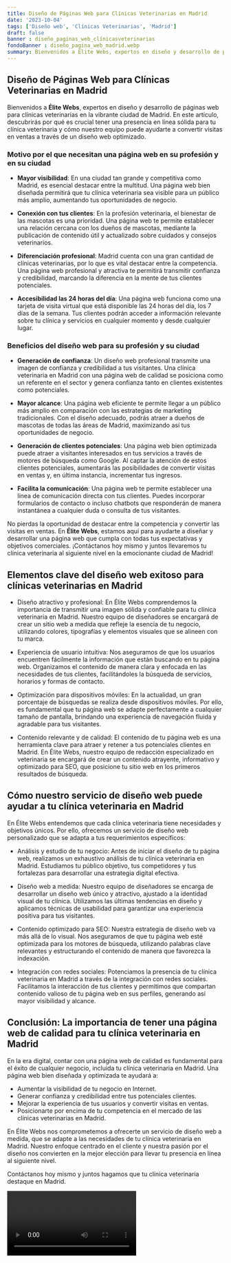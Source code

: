 ```yaml
---
title: Diseño de Páginas Web para Clínicas Veterinarias en Madrid
date: '2023-10-04'
tags: ['Diseño web', 'Clínicas Veterinarias', 'Madrid']
draft: false
banner : diseño_paginas_web_clínicasveterinarias
fondoBanner : diseño_pagina_web_madrid.webp
summary: Bienvenidos a Élite Webs, expertos en diseño y desarrollo de páginas web para clínicas veterinarias en la vibrante ciudad de Madrid. En este artículo, descubrirás por qué es crucial tener una presencia en línea sólida para tu clínica veterinaria y cómo nuestro equipo puede ayudarte a convertir visitas en ventas a través de un diseño web optimizado.
---
```


## Diseño de Páginas Web para Clínicas Veterinarias en Madrid

Bienvenidos a **Élite Webs**, expertos en diseño y desarrollo de páginas web para clínicas veterinarias en la vibrante ciudad de Madrid. En este artículo, descubrirás por qué es crucial tener una presencia en línea sólida para tu clínica veterinaria y cómo nuestro equipo puede ayudarte a convertir visitas en ventas a través de un diseño web optimizado.

### Motivo por el que necesitan una página web en su profesión y en su ciudad

- **Mayor visibilidad**: En una ciudad tan grande y competitiva como Madrid, es esencial destacar entre la multitud. Una página web bien diseñada permitirá que tu clínica veterinaria sea visible para un público más amplio, aumentando tus oportunidades de negocio.

- **Conexión con tus clientes**: En la profesión veterinaria, el bienestar de las mascotas es una prioridad. Una página web te permite establecer una relación cercana con los dueños de mascotas, mediante la publicación de contenido útil y actualizado sobre cuidados y consejos veterinarios.

- **Diferenciación profesional**: Madrid cuenta con una gran cantidad de clínicas veterinarias, por lo que es vital destacar entre la competencia. Una página web profesional y atractiva te permitirá transmitir confianza y credibilidad, marcando la diferencia en la mente de tus clientes potenciales.

- **Accesibilidad las 24 horas del día**: Una página web funciona como una tarjeta de visita virtual que está disponible las 24 horas del día, los 7 días de la semana. Tus clientes podrán acceder a información relevante sobre tu clínica y servicios en cualquier momento y desde cualquier lugar.

### Beneficios del diseño web para su profesión y su ciudad

- **Generación de confianza**: Un diseño web profesional transmite una imagen de confianza y credibilidad a tus visitantes. Una clínica veterinaria en Madrid con una página web de calidad se posiciona como un referente en el sector y genera confianza tanto en clientes existentes como potenciales.

- **Mayor alcance**: Una página web eficiente te permite llegar a un público más amplio en comparación con las estrategias de marketing tradicionales. Con el diseño adecuado, podrás atraer a dueños de mascotas de todas las áreas de Madrid, maximizando así tus oportunidades de negocio.

- **Generación de clientes potenciales**: Una página web bien optimizada puede atraer a visitantes interesados en tus servicios a través de motores de búsqueda como Google. Al captar la atención de estos clientes potenciales, aumentarás las posibilidades de convertir visitas en ventas y, en última instancia, incrementar tus ingresos.

- **Facilita la comunicación**: Una página web te permite establecer una línea de comunicación directa con tus clientes. Puedes incorporar formularios de contacto o incluso chatbots que responderán de manera instantánea a cualquier duda o consulta de tus visitantes.

No pierdas la oportunidad de destacar entre la competencia y convertir las visitas en ventas. En **Élite Webs**, estamos aquí para ayudarte a diseñar y desarrollar una página web que cumpla con todas tus expectativas y objetivos comerciales. ¡Contáctanos hoy mismo y juntos llevaremos tu clínica veterinaria al siguiente nivel en la emocionante ciudad de Madrid!

<GifSeo />

<Cta />

## Elementos clave del diseño web exitoso para clínicas veterinarias en Madrid

- Diseño atractivo y profesional: En Élite Webs comprendemos la importancia de transmitir una imagen sólida y confiable para tu clínica veterinaria en Madrid. Nuestro equipo de diseñadores se encargará de crear un sitio web a medida que refleje la esencia de tu negocio, utilizando colores, tipografías y elementos visuales que se alineen con tu marca.

- Experiencia de usuario intuitiva: Nos aseguramos de que los usuarios encuentren fácilmente la información que están buscando en tu página web. Organizamos el contenido de manera clara y enfocada en las necesidades de tus clientes, facilitándoles la búsqueda de servicios, horarios y formas de contacto.

- Optimización para dispositivos móviles: En la actualidad, un gran porcentaje de búsquedas se realiza desde dispositivos móviles. Por ello, es fundamental que tu página web se adapte perfectamente a cualquier tamaño de pantalla, brindando una experiencia de navegación fluida y agradable para tus visitantes.

- Contenido relevante y de calidad: El contenido de tu página web es una herramienta clave para atraer y retener a tus potenciales clientes en Madrid. En Élite Webs, nuestro equipo de redacción especializado en veterinaria se encargará de crear un contenido atrayente, informativo y optimizado para SEO, que posicione tu sitio web en los primeros resultados de búsqueda.

## Cómo nuestro servicio de diseño web puede ayudar a tu clínica veterinaria en Madrid

En Élite Webs entendemos que cada clínica veterinaria tiene necesidades y objetivos únicos. Por ello, ofrecemos un servicio de diseño web personalizado que se adapta a tus requerimientos específicos:

- Análisis y estudio de tu negocio: Antes de iniciar el diseño de tu página web, realizamos un exhaustivo análisis de tu clínica veterinaria en Madrid. Estudiamos tu público objetivo, tus competidores y tus fortalezas para desarrollar una estrategia digital efectiva.

- Diseño web a medida: Nuestro equipo de diseñadores se encarga de desarrollar un diseño web único y atractivo, ajustado a la identidad visual de tu clínica. Utilizamos las últimas tendencias en diseño y aplicamos técnicas de usabilidad para garantizar una experiencia positiva para tus visitantes.

- Contenido optimizado para SEO: Nuestra estrategia de diseño web va más allá de lo visual. Nos aseguramos de que tu página web esté optimizada para los motores de búsqueda, utilizando palabras clave relevantes y estructurando el contenido de manera que favorezca la indexación.

- Integración con redes sociales: Potenciamos la presencia de tu clínica veterinaria en Madrid a través de la integración con redes sociales. Facilitamos la interacción de tus clientes y permitimos que compartan contenido valioso de tu página web en sus perfiles, generando así mayor visibilidad y alcance.

## Conclusión: La importancia de tener una página web de calidad para tu clínica veterinaria en Madrid

En la era digital, contar con una página web de calidad es fundamental para el éxito de cualquier negocio, incluida tu clínica veterinaria en Madrid. Una página web bien diseñada y optimizada te ayudará a:

- Aumentar la visibilidad de tu negocio en Internet.
- Generar confianza y credibilidad entre tus potenciales clientes.
- Mejorar la experiencia de tus usuarios y convertir visitas en ventas.
- Posicionarte por encima de tu competencia en el mercado de las clínicas veterinarias en Madrid.

En Élite Webs nos comprometemos a ofrecerte un servicio de diseño web a medida, que se adapte a las necesidades de tu clínica veterinaria en Madrid. Nuestro enfoque centrado en el cliente y nuestra pasión por el diseño nos convierten en la mejor elección para llevar tu presencia en línea al siguiente nivel.

Contáctanos hoy mismo y juntos hagamos que tu clínica veterinaria destaque en Madrid.

<Video />

<CtaBot job='Clínicas Veterinarias' city='Madrid'/>

<Gmaps query='Madrid+españa+maps' />